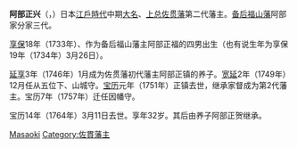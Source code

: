 {{Infobox officeholder 
| name= 阿部正興
| image= 
| caption=

| order={{link-ja|佐貫藩|佐貫藩}}藩主
| term_start=1751年
| term_end=1764年
| predecessor= {{link-ja|阿部正鎮|阿部正鎮}}
| successor= {{link-ja|阿部正賀|阿部正賀}}

| birth_date=1733年<br>（[[享保|享保]]18年）
| birth_place= 
| death_date={{death date and age|1764|4|11|1733}}<br>（[[宝历_(桃园天皇)|宝历]]14年3月11日）
| death_place= 
| module  = {{日本武士|child=yes
|時代= [[江户时代|江户时代]]中期
|改名= 
|別名= 增五郎（幼名）、正之（別名）
|諡号=
|神号= 
|戒名= 浄惠院殿覺峯理玄大居士
|洗禮名= 
|墓所= [[东京都|东京都]][[台东区|台东区]][[西浅草|西浅草]]东光院 
|朝廷官位= 从五位下、[[山城国|山城]]守、[[因幡国|因幡]]守
|幕府= 
|主君= 
|藩= [[上总国|上总]][[佐贯藩|佐贯藩]]主
|氏族= [[阿部氏_(德川谱代)|阿部氏]]
|父= [[阿部正福|阿部正福]]
|母=福地氏
|養父=''[[阿部正镇|阿部正镇]]''
|兄= [[阿部正右|阿部正右]]
|正室=[[阿部正镇|阿部正镇]]长女於雄（德相院）
|繼室=[[大久保忠胤|大久保忠胤]]之女於状（净影院）
|養子=''[[阿部正贺|阿部正贺]]''
|女=[[阿部正保|阿部正保]]室
 }}
}}
'''阿部正兴'''（{{jpn|j=阿部 正興|kana=あべ まさおき|rm=Abe Masaoki}}，{{bd|1733年||1764年|4月11日|}}）日本[[江戶時代|江戶時代]]中期[[大名_(稱謂)|大名]]、[[上总国|上总]][[佐贯藩|佐贯藩]]第二代藩主。[[备后福山藩|备后福山藩]]阿部家分家三代。

[[享保|享保]]18年（1733年）、作为备后福山藩主阿部正福的四男出生（也有说生年为享保19年（1734年）3月26日）。

[[延享|延享]]3年（1746年）1月成为佐贯藩初代藩主阿部正镇的养子。[[宽延|宽延]]2年（1749年）12月任从五位下、山城守。[[宝历_(桃园天皇)|宝历]]元年（1751年）正镇去世，继承家督成为第2代藩主。宝历7年（1757年）迁任因幡守。

宝历14年（1764年）3月11日去世。享年32岁。其后由养子阿部正贺继承。

{{佐貫藩主|阿部家|2代|1751年 - 1764年}}

{{DEFAULTSORT:Abe Masaoki}}

[[Category:阿部氏|Masaoki]]
[[Category:佐貫藩主|Category:佐貫藩主]]